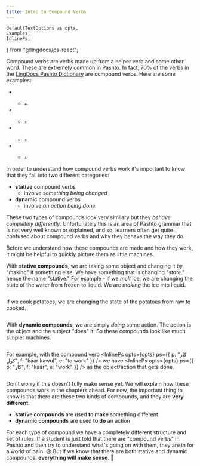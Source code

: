 ```yaml
---
title: Intro to Compound Verbs
---
```


    defaultTextOptions as opts,
    Examples,
    InlinePs,
} from "@lingdocs/ps-react";

Compound verbs are verbs made up from a helper verb and some other word. These are extremely common in Pashto. In fact, 70% of the verbs in the [LingDocs Pashto Dictionary](https://dictionary.lingdocs.com) are compound verbs. Here are some examples:

<ul>
    <li>
        <InlinePs opts={opts} ps={{ p: "کار کول", f: "kaar kawul", e: "to work" }} />
    </li>
    <ul>
        <li>
            <InlinePs opts={opts} ps={{ p: "کار", f: "kaar", e: "work" }} /> + <InlinePs opts={opts} ps={{ p: "کول", f: "kawul", e: "to do" }} />
        </li>
    </ul>
    <li>
        <InlinePs opts={opts} ps={{ p: "منډې وهل", f: "munDe wahul", e: "to run" }} />
    </li>
    <ul>
        <li>
            <InlinePs opts={opts} ps={{ p: "منډې", f: "munDe", e: "runs" }} /> + <InlinePs opts={opts} ps={{ p: "وهل", f: "wahul", e: "to hit" }} />
        </li>
    </ul>
    <li>
        <InlinePs opts={opts} ps={{ p: "بندول", f: "bandawul", e: "to close" }} />
    </li>
    <ul>
        <li>
            <InlinePs opts={opts} ps={{ p: "بند", f: "band", e: "closed" }} /> + <InlinePs opts={opts} ps={{ p: "کول", f: "kawul", e: "to make" }} />
        </li>
    </ul>
    <li>
        <InlinePs opts={opts} ps={{ p: "ستړی کېدل", f: "stuRey kedúl", e: "to get tired" }} />
    </li>
    <ul>
        <li>
            <InlinePs opts={opts} ps={{ p: "ستړی", f: "stúRey", e: "tired" }} /> + <InlinePs opts={opts} ps={{ p: "کېدل", f: "kedúl", e: "to become" }} />
        </li>
    </ul>
</ul>

In order to understand how compound verbs work it's important to know that they fall into two different categories:

- **stative** compound verbs
    - involve *something being changed*
- **dynamic** compound verbs
    - involve *an action being done*

These two types of compounds look very similary but they *behave completely differently*. Unfortunately this is an area of Pashto grammar that is not very well known or explained, and so, learners often get quite confused about compound verbs and why they behave the way they do.

Before we understand how these compounds are made and how they work, it might be helpful to quickly picture them as little machines.

With **stative compounds**, we are taking some object and changing it by "making" it something else. We have something that is changing *"state,"* hence the name "stative." For example - if we *melt* ice, we are changing the state of the water from frozen to liquid. We are *making* the ice into liquid.

<div className="text-center mb-2">
    <img src={stativeCompoundTransitive} alt="" className="img-fluid" />
</div>

If we cook potatoes, we are changing the state of the potatoes from raw to cooked.

<div className="text-center mb-2">
    <img src={cookingPotatoes} alt="" className="img-fluid" />
</div>

With **dynamic compounds**, we are simply *doing* some action. The action is the object and the subject "does" it. So these compounds look like much simpler machines. 

<div className="text-center mb-2">
    <img src={dynamicCopmoundTransitive} alt="" className="img-fluid" />
</div>

For example, with the compound verb <InlinePs opts={opts} ps={{ p: "کار کول", f: "kaar kawul", e: "to work" }} /> we have <InlinePs opts={opts} ps={{ p: "کار", f: "kaar", e: "work" }} /> as the object/action that gets done.

<div className="text-center mb-2">
    <img src={doingWork} alt="" className="img-fluid" />
</div>

Don't worry if this doesn't fully make sense yet. We will explain how these compounds work in the chapters ahead. For now, the important thing to know is that there are these two kinds of compounds, and they are **very different**.

- **stative compounds** are used **to make** something different
- **dynamic compounds** are used **to do** an action

For each type of compound we have a completely different structure and set of rules. If a student is just told that there are "compound verbs" in Pashto and then try to understand what's going on with them, they are in for a world of pain. 😫  But if we know that there are both stative and dynamic compounds, **everything will make sense**. 🙂
